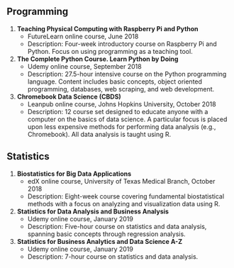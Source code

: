 

## Programming

1. **Teaching Physical Computing with Raspberry Pi and Python**
    * FutureLearn online course, June 2018
    * Description: Four-week introductory course on Raspberry Pi and Python. Focus on using programming as a teaching tool.

2. **The Complete Python Course. Learn Python by Doing**
    * Udemy online course, September 2018
    * Description: 27.5-hour intensive course on the Python programming language. Content includes basic concepts, object oriented programming, databases, web scraping, and web development.

3. **Chromebook Data Science (CBDS)**
    * Leanpub online course, Johns Hopkins University, October 2018
    * Description: 12 course set designed to educate anyone with a computer on the basics of data science. A particular focus is placed upon less expensive methods for performing data analysis (e.g., Chromebook). All data analysis is taught using R.
    
    
## Statistics

1. **Biostatistics for Big Data Applications**
    * edX online course, University of Texas Medical Branch, October 2018
    * Description: Eight-week course covering fundamental biostatistical methods with a focus on analyzing and visualization data using R.
    
2. **Statistics for Data Analysis and Business Analysis**
    * Udemy online course, January 2019
    * Description: Five-hour course on statistics and data analysis, spanning basic concepts through regression analysis.
    
3. **Statistics for Business Analytics and Data Science A-Z**
    * Udemy online course, January 2019
    * Description: 7-hour course on statistics and data analysis.